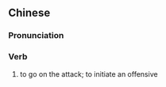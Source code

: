 {{also|出战}}
==Chinese==
{{zh-forms|s=出战}}

===Pronunciation===
{{zh-pron
|m=chūzhàn
|h=pfs=chhut-chan
|mn=chhut-chiàn
|cat=v
}}

===Verb===
{{zh-verb}}

# to go on the attack; to initiate an offensive